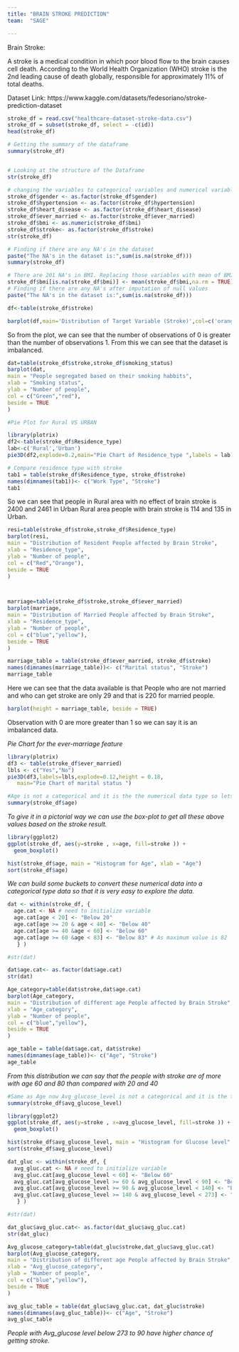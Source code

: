 ---
title: "BRAIN STROKE PREDICTION"
team:  "SAGE"

---

Brain Stroke:

A stroke is a medical condition in which poor blood flow to the brain causes cell death. According to the World Health Organization (WHO) stroke is the 2nd leading cause of death globally, responsible for approximately 11% of total deaths.

Dataset Link: https://www.kaggle.com/datasets/fedesoriano/stroke-prediction-dataset


```{r}

stroke_df = read.csv("healthcare-dataset-stroke-data.csv")
stroke_df = subset(stroke_df, select = -c(id))
head(stroke_df)

# Getting the summary of the dataframe
summary(stroke_df)


# Looking at the structure of the Dataframe
str(stroke_df)

```
```{r}
# changing the variables to categorical variables and numerical variables
stroke_df$gender <- as.factor(stroke_df$gender)
stroke_df$hypertension <- as.factor(stroke_df$hypertension)
stroke_df$heart_disease <- as.factor(stroke_df$heart_disease)
stroke_df$ever_married <- as.factor(stroke_df$ever_married)
stroke_df$bmi <- as.numeric(stroke_df$bmi)
stroke_df$stroke<- as.factor(stroke_df$stroke)
str(stroke_df)

# Finding if there are any NA's in the dataset
paste("The NA's in the dataset is:",sum(is.na(stroke_df)))
summary(stroke_df)

```
```{r}
# There are 201 NA's in BMI. Replacing those variables with mean of BMI
stroke_df$bmi[is.na(stroke_df$bmi)] <- mean(stroke_df$bmi,na.rm = TRUE)
# Finding if there are any NA's after imputation of null values
paste("The NA's in the dataset is:",sum(is.na(stroke_df)))
```

```{r}

df<-table(stroke_df$stroke)

barplot(df,main='Distribution of Target Variable (Stroke)',col=c('orange','red'))


```

So from the plot, we can see that the number of observations of 0 is greater than the number of observations 1. From this we can see that the dataset is imbalanced.

```{r}
dat=table(stroke_df$stroke,stroke_df$smoking_status)
barplot(dat,
main = "People segregated based on their smoking habbits",
xlab = "Smoking status",
ylab = "Number of people",
col = c("Green","red"),
beside = TRUE
)

```
```{r}

#Pie Plot for Rural VS URBAN

library(plotrix)
df2<-table(stroke_df$Residence_type)
lab<-c('Rural','Urban')
pie3D(df2,explode=0.2,main="Pie Chart of Residence_type ",labels = lab)


```

```{r}

# Compare residence type with stroke 
tab1 = table(stroke_df$Residence_type, stroke_df$stroke)
names(dimnames(tab1))<- c("Work Type", "Stroke")
tab1
```

So we can see that people in Rural area with no effect of brain stroke is 2400 and 2461 in Urban
Rural area people with brain stroke is 114 and 135 in Urban.


```{r}

resi=table(stroke_df$stroke,stroke_df$Residence_type)
barplot(resi,
main = "Distribution of Resident People affected by Brain Stroke",
xlab = "Residence_type",
ylab = "Number of people",
col = c("Red","Orange"),
beside = TRUE
)




```

```{r}
marriage=table(stroke_df$stroke,stroke_df$ever_married)
barplot(marriage,
main = "Distribution of Married People affected by Brain Stroke",
xlab = "Residence_type",
ylab = "Number of people",
col = c("blue","yellow"),
beside = TRUE
)
```

```{r}
marriage_table = table(stroke_df$ever_married, stroke_df$stroke)
names(dimnames(marriage_table))<- c("Marital status", "Stroke")
marriage_table
```
Here we can see that the data available is that People who are not married and who can get stroke are only 29 and that is 220 for married people.

```{r}
barplot(height = marriage_table, beside = TRUE)
```
Observation with 0 are more greater than 1 so we can say it is an imbalanced data.

*Pie Chart for the ever-marriage feature*

```{r}
library(plotrix)
df3 <- table(stroke_df$ever_married) 
lbls <- c("Yes","No")
pie3D(df3,labels=lbls,explode=0.12,height = 0.18,
   main="Pie Chart of marital status ")


```


```{r}
#Age is not a categorical and it is the the numerical data type so lets find out the maximum and minimum of the age first.
summary(stroke_df$age)

```
*To give it in a pictorial way we can use the box-plot to get all these above values based on the stroke result.*
```{r}
library(ggplot2)
ggplot(stroke_df, aes(y=stroke , x=age, fill=stroke )) + 
  geom_boxplot()

```



```{r}
hist(stroke_df$age, main = "Histogram for Age", xlab = "Age")
sort(stroke_df$age)
```

*We can build some buckets to convert these numerical data into a categorical type data so that it is very easy to explore the data.*

```{r}
dat <- within(stroke_df, {   
  age.cat <- NA # need to initialize variable
  age.cat[age < 20] <- "Below 20"
  age.cat[age >= 20 & age < 40] <- "Below 40"
  age.cat[age >= 40 &age < 60] <- "Below 60"
  age.cat[age >= 60 &age < 83] <- "Below 83" # As maximum value is 82
   } )

#str(dat)

dat$age.cat<- as.factor(dat$age.cat)
str(dat)
```

```{r}
Age_category=table(dat$stroke,dat$age.cat)
barplot(Age_category,
main = "Distribution of different age People affected by Brain Stroke",
xlab = "Age_category",
ylab = "Number of people",
col = c("blue","yellow"),
beside = TRUE
)
```

```{r}
age_table = table(dat$age.cat, dat$stroke)
names(dimnames(age_table))<- c("Age", "Stroke")
age_table

```
*From this distribution we can say that the people with stroke are of more with age 60 and 80 than compared with 20 and 40*



```{r}
#Same as Age now Avg_glucose_level is not a categorical and it is the the numerical data type so lets find out the maximum and minimum of the avg_glucose_level first.
summary(stroke_df$avg_glucose_level)

```

```{r}
library(ggplot2)
ggplot(stroke_df, aes(y=stroke , x=avg_glucose_level, fill=stroke )) + 
  geom_boxplot()

```

```{r}
hist(stroke_df$avg_glucose_level, main = "Histogram for Glucose level", xlab = "Glucose level")
sort(stroke_df$avg_glucose_level)
```


```{r}
dat_gluc <- within(stroke_df, {   
  avg_gluc.cat <- NA # need to initialize variable
  avg_gluc.cat[avg_glucose_level < 60] <- "Below 60"
  avg_gluc.cat[avg_glucose_level >= 60 & avg_glucose_level < 90] <- "Below 90"
  avg_gluc.cat[avg_glucose_level >= 90 & avg_glucose_level < 140] <- "Below 140"
  avg_gluc.cat[avg_glucose_level >= 140 & avg_glucose_level < 273] <- "Below 273" 
   } )

#str(dat)

dat_gluc$avg_gluc.cat<- as.factor(dat_gluc$avg_gluc.cat)
str(dat_gluc)
```
```{r}
Avg_glucose_category=table(dat_gluc$stroke,dat_gluc$avg_gluc.cat)
barplot(Avg_glucose_category,
main = "Distribution of different age People affected by Brain Stroke",
xlab = "Avg_glucose_category",
ylab = "Number of people",
col = c("blue","yellow"),
beside = TRUE
)
```
```{r}
avg_gluc_table = table(dat_gluc$avg_gluc.cat, dat_gluc$stroke)
names(dimnames(avg_gluc_table))<- c("Age", "Stroke")
avg_gluc_table

```
*People with Avg_glucose level below 273 to 90 have higher chance of getting stroke.*



